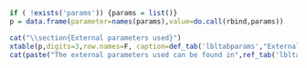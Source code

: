 ```r
if ( !exists('params')) {params = list()}
p = data.frame(parameter=names(params),value=do.call(rbind,params))
```
```r
cat("\\section{External parameters used}")
xtable(p,digits=3,row.names=F, caption=def_tab('lbltabparams',"External parameters used"),format='latex', longtable=F)
cat(paste("The external parameters used can be found in",ref_tab('lbltabparams'),"."))
```

